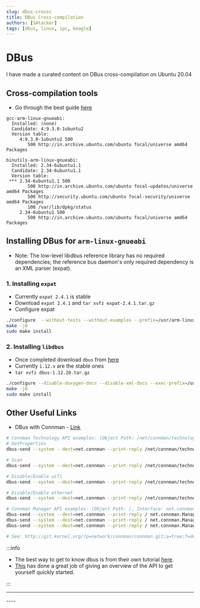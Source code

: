 ```yaml
---
slug: dbus-crossc
title: DBus Cross-compilation
authors: [SAtacker]
tags: [dbus, linux, ipc, beagle]
---
```


# DBus

I have made a curated content on DBus cross-compilation on Ubuntu 20.04

<!-- truncate -->

## Cross-compilation tools

* Go through the best guide [here](https://www.reddit.com/r/BeagleBone/comments/du4lwb/guide_cross_compiling_for_the_beaglebone_black_on/)

```
gcc-arm-linux-gnueabi:
  Installed: (none)
  Candidate: 4:9.3.0-1ubuntu2
  Version table:
     4:9.3.0-1ubuntu2 500
        500 http://in.archive.ubuntu.com/ubuntu focal/universe amd64 Packages

binutils-arm-linux-gnueabi:
  Installed: 2.34-6ubuntu1.1
  Candidate: 2.34-6ubuntu1.1
  Version table:
 *** 2.34-6ubuntu1.1 500
        500 http://in.archive.ubuntu.com/ubuntu focal-updates/universe amd64 Packages
        500 http://security.ubuntu.com/ubuntu focal-security/universe amd64 Packages
        100 /var/lib/dpkg/status
     2.34-6ubuntu1 500
        500 http://in.archive.ubuntu.com/ubuntu focal/universe amd64 Packages

```


## Installing DBus for `arm-linux-gnueabi`

* Note: The low-level libdbus reference library has no required dependencies; the reference bus daemon's only required dependency is an XML parser (expat).

### 1. Installing `expat`

* Currently `expat 2.4.1` is stable
* Download `expat 2.4.1` and `tar xvfz expat-2.4.1.tar.gz`
* Configure expat

```sh
./configure  --without-tests --without-examples --prefix=/usr/arm-linux-gnueabi/ --host=arm-linux-gnueabi CC=/usr/bin/arm-linux-gnueabi-gcc-8 CXX=/usr/bin/arm-linux-gnueabi-g++-8
make -j8
sudo make install
```

### 2. Installing `libdbus`

* Once completed download `dbus` from [here](https://dbus.freedesktop.org/releases/dbus/)
* Currently `1.12.x` are the stable ones
* `tar xvfz dbus-1.12.20.tar.gz`

```sh
./configure --disable-doxygen-docs --disable-xml-docs --exec-prefix=/usr/arm-linux-gnueabi --host=arm-linux-gnueabi CC=/usr/bin/arm-linux-gnueabi-gcc-8 CXX=/usr/bin/arm-linux-gnueabi-g++-8 CFLAGS=-I/usr/arm-linux-gnueabi/include LDFLAGS=-L/usr/arm-linux-gnueabi/lib/ LIBS=-lexpat
make -j8
sudo make install
```

## Other Useful Links

* DBus with Connman - [Link](https://gist.github.com/tranthamp/2721326)

<!-- GIST -->

```sh
# Connman Technology API examples: (Object Path: /net/connman/technology/<wifi/ethernet>, Interface: net.connman.Technology)
# GetProperties
dbus-send --system --dest=net.connman --print-reply /net/connman/technology/wifi net.connman.Technology.GetProperties

# Scan
dbus-send --system --dest=net.connman --print-reply /net/connman/technology/wifi net.connman.Technology.Scan

# Disable/Enable wifi
dbus-send --system --dest=net.connman --print-reply /net/connman/technology/wifi net.connman.Technology.SetProperty string:Powered variant:boolean:true

# Disable/Enable ethernet
dbus-send --system --dest=net.connman --print-reply /net/connman/technology/ethernet net.connman.Technology.SetProperty string:Powered variant:boolean:true

# Connman Manager API examples: (Object Path: /, Interface: net.connman.Manager)
dbus-send --system --dest=net.connman --print-reply / net.connman.Manager.GetProperties
dbus-send --system --dest=net.connman --print-reply / net.connman.Manager.GetTechnologies
dbus-send --system --dest=net.connman --print-reply / net.connman.Manager.GetServices

# See: http://git.kernel.org/?p=network/connman/connman.git;a=tree;f=doc;hb=HEAD
```

<!-- /GIST -->

:::info
* The best way to get to know dbus is from their own tutorial [here](https://dbus.freedesktop.org/doc/dbus-tutorial.html).
* [This](https://github.com/makercrew/dbus-sample) has done a great job of giving an overview of the API to get yourself quickly started.

:::


----
<Comments />
----
